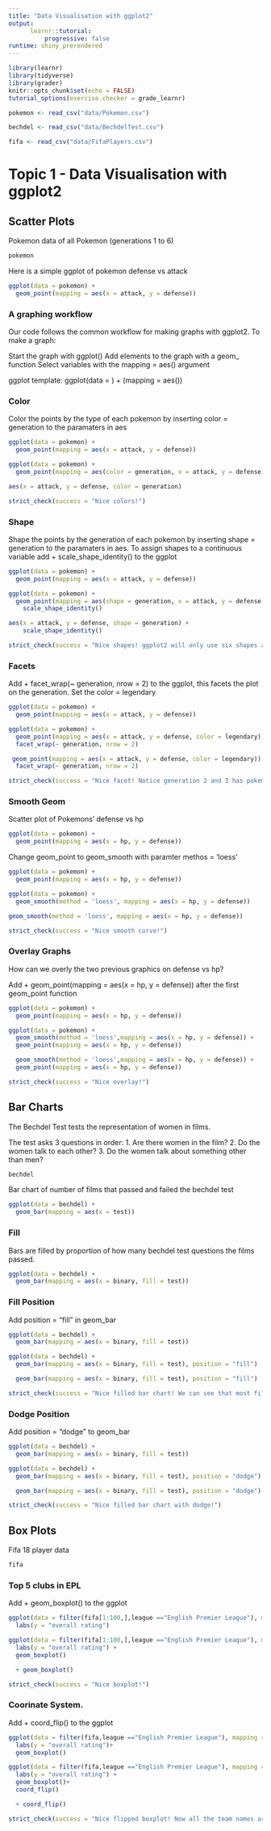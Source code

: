 ```yaml
---
title: "Data Visualisation with ggplot2"
output: 
      learnr::tutorial:
          progressive: false
runtime: shiny_prerendered
---
```


```r
library(learnr)
library(tidyverse)
library(grader)
knitr::opts_chunk$set(echo = FALSE)
tutorial_options(exercise.checker = grade_learnr)

pokemon <- read_csv("data/Pokemon.csv")

bechdel <- read_csv("data/BechdelTest.csv")

fifa <- read_csv("data/FifaPlayers.csv")
```


# Topic 1 - Data Visualisation with ggplot2

## Scatter Plots
Pokemon data of all Pokemon (generations 1 to 6)
```r
pokemon
```

Here is a simple ggplot of pokemon defense vs attack
```r
ggplot(data = pokemon) +
  geom_point(mapping = aes(x = attack, y = defense))
```

### A graphing workflow
Our code follows the common workflow for making graphs with ggplot2. To make a graph:

Start the graph with ggplot()
Add elements to the graph with a geom_ function
Select variables with the mapping = aes() argument

ggplot template:
 ggplot(data = <DATA>) + 
  <GEOM_FUNCTION>(mapping = aes(<MAPPINGS>))

### Color
Color the points by the type of each pokemon by inserting color = generation to the paramaters in aes
```r
ggplot(data = pokemon) +
  geom_point(mapping = aes(x = attack, y = defense))
```

```r
ggplot(data = pokemon) +
  geom_point(mapping = aes(color = generation, x = attack, y = defense))
```

```r
aes(x = attack, y = defense, color = generation)
```

```r
strict_check(success = "Nice colors!")
```

### Shape
Shape the points by the generation of each pokemon by inserting shape = generation to the paramaters in aes. To assign shapes to a continuous variable add + scale_shape_identity() to the ggplot
```r
ggplot(data = pokemon) +
  geom_point(mapping = aes(x = attack, y = defense))
```

```r
ggplot(data = pokemon) +
  geom_point(mapping = aes(shape = generation, x = attack, y = defense)) +
    scale_shape_identity()
```

```r
aes(x = attack, y = defense, shape = generation) +
    scale_shape_identity()
```

```r
strict_check(success = "Nice shapes! ggplot2 will only use six shapes at a time, additional groups will go unplotted when you use this aesthitc.")
```

### Facets
Add + facet_wrap(~ generation, nrow = 2) to the ggplot, this facets the plot on the generation. Set the color = legendary

```r
ggplot(data = pokemon) +
  geom_point(mapping = aes(x = attack, y = defense))
```

```r
ggplot(data = pokemon) +
  geom_point(mapping = aes(x = attack, y = defense, color = legendary)) +
  facet_wrap(~ generation, nrow = 2)
```

```r
 geom_point(mapping = aes(x = attack, y = defense, color = legendary)) +
  facet_wrap(~ generation, nrow = 2)
```

```r
strict_check(success = "Nice facet! Notice generation 2 and 3 has pokemon with the highest defense and the plot of generation 5 does not have very extreme outliers compared to the other generations.")
```

### Smooth Geom
Scatter plot of Pokemons' defense vs hp
```r
ggplot(data = pokemon) +
  geom_point(mapping = aes(x = hp, y = defense))
```

Change geom_point to geom_smooth with paramter methos = 'loess'
```r
ggplot(data = pokemon) +
  geom_point(mapping = aes(x = hp, y = defense))
```

```r
ggplot(data = pokemon) +
  geom_smooth(method = 'loess', mapping = aes(x = hp, y = defense))
```

```r
geom_smooth(method = 'loess', mapping = aes(x = hp, y = defense))
```

```r
strict_check(success = "Nice smooth curve!")
```

### Overlay Graphs
How can we overly the two previous graphics on defense vs hp?

Add +
  geom_point(mapping = aes(x = hp, y = defense))
after the first geom_point function
```r
ggplot(data = pokemon) +
  geom_point(mapping = aes(x = hp, y = defense))
```

```r
ggplot(data = pokemon) +
  geom_smooth(method = 'loess',mapping = aes(x = hp, y = defense)) +
  geom_point(mapping = aes(x = hp, y = defense))
```

```r
  geom_smooth(method = 'loess',mapping = aes(x = hp, y = defense)) +
  geom_point(mapping = aes(x = hp, y = defense))
```

```r
strict_check(success = "Nice overlay!")
```

## Bar Charts
The Bechdel Test tests the representation of women in films.

The test asks 3 questions in order:
1. Are there women in the film?
2. Do the women talk to each other?
3. Do the women talk about something other than men?
```r
bechdel
```

Bar chart of number of films that passed and failed the bechdel test
```r
ggplot(data = bechdel) +
  geom_bar(mapping = aes(x = test))
```

### Fill
Bars are filled by proportion of how many bechdel test questions the films passed.
```r
ggplot(data = bechdel) +
  geom_bar(mapping = aes(x = binary, fill = test))
```

### Fill Position
Add position = "fill" in geom_bar
```r
ggplot(data = bechdel) +
  geom_bar(mapping = aes(x = binary, fill = test))
```

```r
ggplot(data = bechdel) +
  geom_bar(mapping = aes(x = binary, fill = test), position = "fill")
```

```r
  geom_bar(mapping = aes(x = binary, fill = test), position = "fill")
```

```r
strict_check(success = "Nice filled bar chart! We can see that most films that do not pass the test, have women in the film that do not talk to each other.")
```

### Dodge Position
Add position = "dodge" to geom_bar
```r
ggplot(data = bechdel) +
  geom_bar(mapping = aes(x = binary, fill = test))
```

```r
ggplot(data = bechdel) +
  geom_bar(mapping = aes(x = binary, fill = test), position = "dodge")
```

```r
  geom_bar(mapping = aes(x = binary, fill = test), position = "dodge")
```

```r
strict_check(success = "Nice filled bar chart with dodge!")
```

## Box Plots
Fifa 18 player data
```r
fifa
```
### Top 5 clubs in EPL
Add + geom_boxplot() to the ggplot
```r
ggplot(data = filter(fifa[1:100,],league =="English Premier League"), mapping = aes(x = club, y = overall)) + 
  labs(y = "overall rating")

```

```r
ggplot(data = filter(fifa[1:100,],league =="English Premier League"), mapping = aes(x = club, y = overall)) + 
  labs(y = "overall rating") + 
  geom_boxplot()
```

```r
  + geom_boxplot()
```

```r
strict_check(success = "Nice boxplot!")
```

### Coorinate System.
Add + coord_flip() to the ggplot
```r
ggplot(data = filter(fifa,league =="English Premier League"), mapping = aes(x = club, y = overall)) + 
  labs(y = "overall rating")+ 
  geom_boxplot()
```

```r
ggplot(data = filter(fifa,league =="English Premier League"), mapping = aes(x = club, y = overall)) + 
  labs(y = "overall rating") + 
  geom_boxplot()+ 
  coord_flip()
```

```r
  + coord_flip()
```

```r
strict_check(success = "Nice flipped boxplot! Now all the team names are visible.")
```